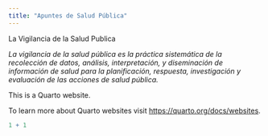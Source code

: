 ```yaml
---
title: "Apuntes de Salud Pública"
---
```


La Vigilancia de la Salud Publica

*La vigilancia de la salud pública es la práctica sistemática de la recolección de datos, análisis, interpretación, y diseminación de información de salud para la planificación, respuesta, investigación y evaluación de las acciones de salud pública.*

This is a Quarto website.

To learn more about Quarto websites visit <https://quarto.org/docs/websites>.

```r
1 + 1
```
